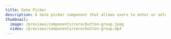 ---
title: Date Picker
description: A date picker component that allows users to enter or select a date and time value.
thumbnail:
  image: /previews/components/core/button-group.jpeg
  video: /previews/components/core/button-group.mp4
---

<ComponentPreview
  name="demos/components/core/date-picker/basic"
  className="max-w-[150px]"
/>
